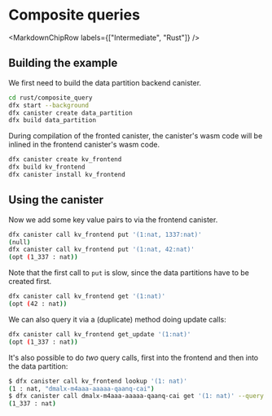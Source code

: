 
# Composite queries

<MarkdownChipRow labels={["Intermediate", "Rust"]} />

## Building the example

We first need to build the data partition backend canister.

```bash
cd rust/composite_query
dfx start --background
dfx canister create data_partition
dfx build data_partition
```

During compilation of the fronted canister, the canister's wasm code will be inlined in the frontend canister's wasm code.

```bash
dfx canister create kv_frontend
dfx build kv_frontend
dfx canister install kv_frontend
```

## Using the canister

Now we add some key value pairs to via the frontend canister.

```bash
dfx canister call kv_frontend put '(1:nat, 1337:nat)'
(null)
dfx canister call kv_frontend put '(1:nat, 42:nat)'
(opt (1_337 : nat))
```

Note that the first call to `put` is slow, since the data partitions have to be created first.

```bash
dfx canister call kv_frontend get '(1:nat)'
(opt (42 : nat))
```

We can also query it via a (duplicate) method doing update calls:

```bash
dfx canister call kv_frontend get_update '(1:nat)'
(opt (1_337 : nat))
```

It's also possible to do *two* query calls, first into the frontend and then into the data partition:

```bash
$ dfx canister call kv_frontend lookup '(1: nat)'
(1 : nat, "dmalx-m4aaa-aaaaa-qaanq-cai")
$ dfx canister call dmalx-m4aaa-aaaaa-qaanq-cai get '(1: nat)' --query
(1_337 : nat)
```
